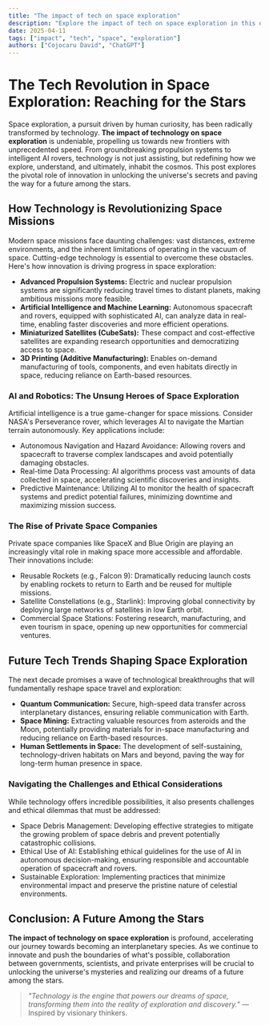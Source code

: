 ```yaml
---
title: "The impact of tech on space exploration"
description: "Explore the impact of tech on space exploration in this detailed guide, offering insights, strategies, and practical tips to enhance your understanding and application of the topic."
date: 2025-04-11
tags: ["impact", "tech", "space", "exploration"]
authors: ["Cojocaru David", "ChatGPT"]
---
```


# The Tech Revolution in Space Exploration: Reaching for the Stars

Space exploration, a pursuit driven by human curiosity, has been radically transformed by technology. **The impact of technology on space exploration** is undeniable, propelling us towards new frontiers with unprecedented speed. From groundbreaking propulsion systems to intelligent AI rovers, technology is not just assisting, but redefining how we explore, understand, and ultimately, inhabit the cosmos. This post explores the pivotal role of innovation in unlocking the universe's secrets and paving the way for a future among the stars.

## How Technology is Revolutionizing Space Missions

Modern space missions face daunting challenges: vast distances, extreme environments, and the inherent limitations of operating in the vacuum of space. Cutting-edge technology is essential to overcome these obstacles. Here's how innovation is driving progress in space exploration:

- **Advanced Propulsion Systems:** Electric and nuclear propulsion systems are significantly reducing travel times to distant planets, making ambitious missions more feasible.
- **Artificial Intelligence and Machine Learning:** Autonomous spacecraft and rovers, equipped with sophisticated AI, can analyze data in real-time, enabling faster discoveries and more efficient operations.
- **Miniaturized Satellites (CubeSats):** These compact and cost-effective satellites are expanding research opportunities and democratizing access to space.
- **3D Printing (Additive Manufacturing):** Enables on-demand manufacturing of tools, components, and even habitats directly in space, reducing reliance on Earth-based resources.

### AI and Robotics: The Unsung Heroes of Space Exploration

Artificial intelligence is a true game-changer for space missions. Consider NASA's Perseverance rover, which leverages AI to navigate the Martian terrain autonomously. Key applications include:

- Autonomous Navigation and Hazard Avoidance: Allowing rovers and spacecraft to traverse complex landscapes and avoid potentially damaging obstacles.
- Real-time Data Processing: AI algorithms process vast amounts of data collected in space, accelerating scientific discoveries and insights.
- Predictive Maintenance: Utilizing AI to monitor the health of spacecraft systems and predict potential failures, minimizing downtime and maximizing mission success.

### The Rise of Private Space Companies

Private space companies like SpaceX and Blue Origin are playing an increasingly vital role in making space more accessible and affordable. Their innovations include:

- Reusable Rockets (e.g., Falcon 9): Dramatically reducing launch costs by enabling rockets to return to Earth and be reused for multiple missions.
- Satellite Constellations (e.g., Starlink): Improving global connectivity by deploying large networks of satellites in low Earth orbit.
- Commercial Space Stations: Fostering research, manufacturing, and even tourism in space, opening up new opportunities for commercial ventures.

## Future Tech Trends Shaping Space Exploration

The next decade promises a wave of technological breakthroughs that will fundamentally reshape space travel and exploration:

- **Quantum Communication:** Secure, high-speed data transfer across interplanetary distances, ensuring reliable communication with Earth.
- **Space Mining:** Extracting valuable resources from asteroids and the Moon, potentially providing materials for in-space manufacturing and reducing reliance on Earth-based resources.
- **Human Settlements in Space:** The development of self-sustaining, technology-driven habitats on Mars and beyond, paving the way for long-term human presence in space.

### Navigating the Challenges and Ethical Considerations

While technology offers incredible possibilities, it also presents challenges and ethical dilemmas that must be addressed:

- Space Debris Management: Developing effective strategies to mitigate the growing problem of space debris and prevent potentially catastrophic collisions.
- Ethical Use of AI: Establishing ethical guidelines for the use of AI in autonomous decision-making, ensuring responsible and accountable operation of spacecraft and rovers.
- Sustainable Exploration: Implementing practices that minimize environmental impact and preserve the pristine nature of celestial environments.

## Conclusion: A Future Among the Stars

**The impact of technology on space exploration** is profound, accelerating our journey towards becoming an interplanetary species. As we continue to innovate and push the boundaries of what's possible, collaboration between governments, scientists, and private enterprises will be crucial to unlocking the universe's mysteries and realizing our dreams of a future among the stars.

> _"Technology is the engine that powers our dreams of space, transforming them into the reality of exploration and discovery."_ — Inspired by visionary thinkers.

